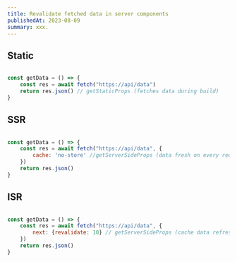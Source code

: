 ```yaml
---
title: Revalidate fetched data in server components
publishedAt: 2023-08-09
summary: xxx.
---
```


## Static

```jsx

const getData = () => {
    const res = await fetch("https://api/data")
    return res.json() // getStaticProps (fetches data during build)
}
```

## SSR

```jsx

const getData = () => {
    const res = await fetch("https://api/data", {
        cache: 'no-store' //getServerSideProps (data fresh on every request)
    })
    return res.json()
}
```

## ISR

```jsx

const getData = () => {
    const res = await fetch("https://api/data", {
        next: {revalidate: 10} // getServerSideProps (cache data refreshes every 10s)
    })
    return res.json()
}
```
